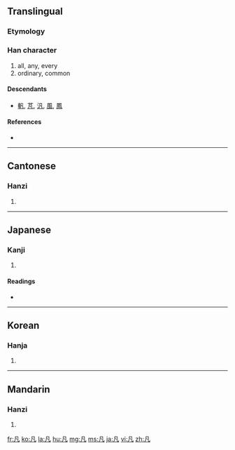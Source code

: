 {{also|几|凢}}
==Translingual==
{{stroke order}}

===Etymology===
{{Han compound|二|𠄎|ls=ic}}

===Han character===
{{Han char|rn=16|rad=几|as=01|sn=3|four=7721<sub>0</sub>|canj=竹弓戈 (HNI)}}

# all, any, every
# ordinary, common

====Descendants====
* [[軓]], [[芃]], [[汎]], [[風]], [[鳳]]

====References====
* {{Han ref|kx=0134.020|dkj=01739|dj=0299.100|hdz=10276.030|uh=51E1|ud=20961|bh=A45A|bd=42074}}

----

==Cantonese==

===Hanzi===
{{yue-hanzi|jyut=|y=faan4}}

# {{defn|Cantonese}}

----

==Japanese==

===Kanji===
{{ja-kanji|grade=c|rs=几01}}

# {{defn|Japanese}}

====Readings====
* {{ja-readings|on=[[ぼん]] (bon), [[はん]] (han)|kun=[[すべて]] (subete), [[およそ]] (oyoso)}}

----

==Korean==

===Hanja===
{{ko-hanja|hangeul=범|eumhun=무릇|rv=beom|mr=pŏm}}

# {{defn|Korean}}

----

==Mandarin==

===Hanzi===
{{cmn-hanzi|pin=[[chù]] ([[chu4]]), [[fán]] ([[fan2]]), [[jù]] ([[ju4]])|wg=ch'u<sup>4</sup>, fan<sup>2</sup>, chü<sup>4</sup>}}

# {{defn|Mandarin}}

[[fr:凡]]
[[ko:凡]]
[[la:凡]]
[[hu:凡]]
[[mg:凡]]
[[ms:凡]]
[[ja:凡]]
[[vi:凡]]
[[zh:凡]]